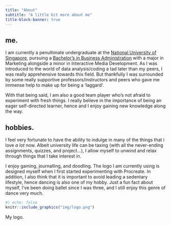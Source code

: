 ```yaml
---
title: "About"
subtitle: "A little bit more about me"
title-block-banner: true
---
```


## me.
I am currently a penultimate undergraduate at the [National University of Singapore](https://nus.edu.sg/), pursuing a [Bachelor's in Business Administration](https://bba.nus.edu.sg/) with a major in Marketing alongside a minor in Interactive Media Development. As I was introduced to the world of data analysis/coding a tad later than my peers, I was really apprehensive towards this field. But thankfully I was surrounded by some really supportive professors/instructors and peers who gave me immense help to make up for being a 'laggard'.

With that being said, I am also a good team player who's not afraid to experiment with fresh things. I really believe in the importance of being an eager self-directed learner, hence and I enjoy gaining new knowledge along the way.

## hobbies. 
I feel very fortunate to have the ability to indulge in many of the things that i love *a lot* now. Albeit university life can be taxing (with all the never-ending assignments, quizzes, and project...), I allow myself to unwind and relax through things that I take interest in.

I enjoy gaming, journalling, and doodling. The logo I am currently using is designed myself when I first started experimenting with Procreate. In addition, I also think that it is important to avoid leading a sedentary lifestyle, hence dancing is also one of my hobby. Just a fun fact about myself, I've been doing ballet since I was three, and I still enjoy this genre of dance very much. 

:::{.column-margin}
```r
#| echo: false
knitr::include_graphics("img/logo.png")
```
::: {.extra-small-text .dark-gray-text .topbr}
My logo.
:::
:::